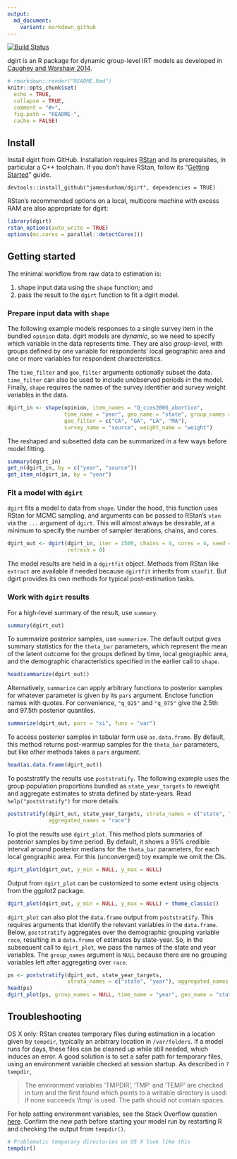 ```yaml
---
output:
  md_document:
    variant: markdown_github
---
```

[![Build Status](https://travis-ci.org/jamesdunham/dgirt.svg?branch=master)](https://travis-ci.org/jamesdunham/dgirt)

dgirt is an R package for dynamic group-level IRT models as developed in
[Caughey and Warshaw 2014](http://pan.oxfordjournals.org/content/early/2015/02/04/pan.mpu021.full.pdf+html).

```r
# rmarkdown::render("README.Rmd")
knitr::opts_chunk$set(
  echo = TRUE,
  collapse = TRUE,
  comment = "#>",
  fig.path = "README-",
  cache = FALSE)
```

## Install

Install dgirt from GitHub. Installation requires
[RStan](http://mc-stan.org/interfaces/rstan.html) and its prerequisites, in
particular a C++ toolchain. If you don't have RStan, follow its "[Getting
Started](https://github.com/stan-dev/rstan/wiki/RStan-Getting-Started)" guide.

```
devtools::install_github("jamesdunham/dgirt", dependencies = TRUE)
```

RStan's recommended options on a local, multicore machine with excess RAM are
also appropriate for dgirt:

```r
library(dgirt)
rstan_options(auto_write = TRUE)
options(mc.cores = parallel::detectCores())
```

## Getting started

The minimal workflow from raw data to estimation is:

  1. shape input data using the `shape` function; and
  2. pass the result to the `dgirt` function to fit a dgirt model.

### Prepare input data with `shape`

The following example models responses to a single survey item in the bundled
`opinion` data. dgirt models are *dynamic*, so we need to specify which variable
in the data represents time. They are also *group-level*, with groups defined by
one variable for respondents' local geographic area and one or more variables
for respondent characteristics.

The `time_filter` and `geo_filter` arguments optionally subset the data.
`time_filter` can also be used to include unobserved periods in the model.
Finally, `shape` requires the names of the survey identifier and survey weight
variables in the data.

```r
dgirt_in <- shape(opinion, item_names = "Q_cces2006_abortion",
                  time_name = "year", geo_name = "state", group_names = "race",
                  geo_filter = c("CA", "GA", "LA", "MA"),
                  survey_name = "source", weight_name = "weight")
```

The reshaped and subsetted data can be summarized in a few ways before model
fitting.

```r
summary(dgirt_in)
get_n(dgirt_in, by = c("year", "source"))
get_item_n(dgirt_in, by = "year")
```

### Fit a model with `dgirt`

`dgirt` fits a model to data from `shape`. Under the hood, this function uses
RStan for MCMC sampling, and arguments can be passed to RStan's `stan` via the
`...` argument of `dgirt`. This will almost always be desirable, at a minimum to
specify the number of sampler iterations, chains, and cores.

```r
dgirt_out <- dgirt(dgirt_in, iter = 1500, chains = 4, cores = 4, seed = 42,
                   refresh = 0)
```

The model results are held in a `dgirtfit` object. Methods from RStan like
`extract` are available if needed because `dgirtfit` inherits from `stanfit`.
But dgirt provides its own methods for typical post-estimation tasks.

### Work with `dgirt` results

For a high-level summary of the result, use `summary`.

```r
summary(dgirt_out)
```

To summarize posterior samples, use `summarize`. The default output gives
summary statistics for the `theta_bar` parameters, which represent the mean of
the latent outcome for the groups defined by time, local geographic area, and
the demographic characteristics specified in the earlier call to `shape`.

```r
head(summarize(dgirt_out))
```

Alternatively, `summarize` can apply arbitrary functions to posterior samples
for whatever parameter is given by its `pars` argument. Enclose function names
with quotes. For convenience, `"q_025"` and `"q_975"` give the 2.5th and 97.5th
posterior quantiles.

```r
summarize(dgirt_out, pars = "xi", funs = "var")
```

To access posterior samples in tabular form use `as.data.frame`. By default,
this method returns post-warmup samples for the `theta_bar` parameters, but like
other methods takes a `pars` argument.

```r
head(as.data.frame(dgirt_out))
```

To poststratify the results use `poststratify`. The following example uses the
group population proportions bundled as `state_year_targets` to reweight and
aggregate estimates to strata defined by state-years. Read
`help("poststratify")` for more details.

```r
poststratify(dgirt_out, state_year_targets, strata_names = c("state", "year"),
             aggregated_names = "race")
```

To plot the results use `dgirt_plot`. This method plots summaries of posterior
samples by time period. By default, it shows a 95% credible interval around
posterior medians for the `theta_bar` parameters, for each local geographic
area. For this (unconverged) toy example we omit the CIs.

```r
dgirt_plot(dgirt_out, y_min = NULL, y_max = NULL)
```

Output from `dgirt_plot` can be customized to some extent using objects from the
ggplot2 package.

```r
dgirt_plot(dgirt_out, y_min = NULL, y_max = NULL) + theme_classic()
```

`dgirt_plot` can also plot the `data.frame` output from `poststratify`. This
requires arguments that identify the relevant variables in the `data.frame`.
Below, `poststratify` aggregates over the demographic grouping variable `race`,
resulting in a `data.frame` of estimates by state-year. So, in the subsequent
call to `dgirt_plot`, we pass the names of the state and year variables. The
`group_names` argument is `NULL` because there are no grouping variables left
after aggregating over `race`.

```r
ps <- poststratify(dgirt_out, state_year_targets,
                   strata_names = c("state", "year"), aggregated_names = "race")
head(ps)
dgirt_plot(ps, group_names = NULL, time_name = "year", geo_name = "state")
```

## Troubleshooting

OS X only: RStan creates temporary files during estimation in a location given
by `tempdir`, typically an arbitrary location in `/var/folders`. If a model runs
for days, these files can be cleaned up while still needed, which induces an
error. A good solution is to set a safer path for temporary files, using an
environment variable checked at session startup. As described in `?tempdir`, 

> The environment variables ‘TMPDIR’, ‘TMP’ and ‘TEMP’ are checked in turn and
> the first found which points to a writable directory is used: if none succeeds
> ‘/tmp’ is used. The path should not contain spaces.  

For help setting environment variables, see the Stack Overflow question
[here](https://stackoverflow.com/questions/17107206/change-temporary-directory).
Confirm the new path before starting your model run by restarting R and checking
the output from `tempdir()`.

```r
# Problematic temporary directories on OS X look like this
tempdir()   
```

